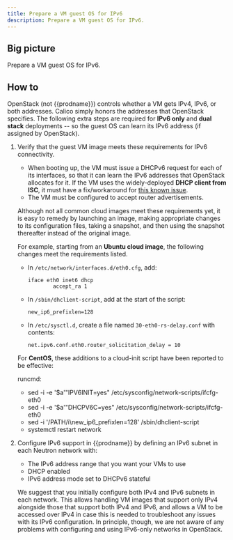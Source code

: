 ```yaml
---
title: Prepare a VM guest OS for IPv6
description: Prepare a VM guest OS for IPv6.
---
```


## Big picture

Prepare a VM guest OS for IPv6.

## How to

OpenStack (not {{prodname}}) controls whether a VM gets IPv4, IPv6, or both addresses. Calico simply honors the addresses that OpenStack specifies. The following extra steps are required for **IPv6 only** and **dual stack** deployments -- so the guest OS can learn its IPv6 address (if assigned by OpenStack).

1.  Verify that the guest VM image meets these requirements for IPv6 connectivity.

    - When booting up, the VM must issue a DHCPv6 request for each of its interfaces, so that it can learn the IPv6 addresses that OpenStack allocates for it. If the VM uses the widely-deployed **DHCP client from ISC**, it must have a fix/workaround for [this known issue](https://kb.isc.org/article/AA-01141/31/How-to-workaround-IPv6-prefix-length-issues-with-ISC-DHCP-clients.html).
    - The VM must be configured to accept router advertisements.

    Although not all common cloud images meet these requirements yet, it is easy to remedy by launching an image, making appropriate changes to its configuration files, taking a snapshot, and then using the snapshot thereafter instead of the original image.

    For example, starting from an **Ubuntu cloud image**, the following changes meet the requirements listed.

    - In `/etc/network/interfaces.d/eth0.cfg`, add:

          iface eth0 inet6 dhcp
                  accept_ra 1

    - In `/sbin/dhclient-script`, add at the start of the script:

          new_ip6_prefixlen=128

    - In `/etc/sysctl.d`, create a file named `30-eth0-rs-delay.conf` with
      contents:

          net.ipv6.conf.eth0.router_solicitation_delay = 10

    For **CentOS**, these additions to a cloud-init script have been reported to be effective:

    runcmd:

    - sed -i -e '$a'"IPV6INIT=yes" /etc/sysconfig/network-scripts/ifcfg-eth0
    - sed -i -e '$a'"DHCPV6C=yes" /etc/sysconfig/network-scripts/ifcfg-eth0
    - sed -i '/PATH/i\new_ip6_prefixlen=128' /sbin/dhclient-script
    - systemctl restart network

1.  Configure IPv6 support in {{prodname}} by defining an IPv6 subnet in each Neutron network with:

    - The IPv6 address range that you want your VMs to use
    - DHCP enabled
    - IPv6 address mode set to DHCPv6 stateful

    We suggest that you initially configure both IPv4 and IPv6 subnets in each network. This allows handling VM images that support only IPv4 alongside those that support both IPv4 and IPv6, and allows a VM to be accessed over IPv4 in case this is needed to troubleshoot any issues with its IPv6 configuration. In principle, though, we are not aware of any problems with configuring and using IPv6-only networks in OpenStack.
